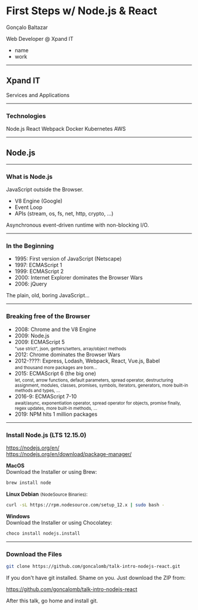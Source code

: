 


# First Steps w/ Node.js & React

Gonçalo Baltazar

Web Developer @ Xpand IT

<Notes>

* name
* work

</Notes>

---

## Xpand IT

Services and Applications

---

### Technologies

Node.js React Webpack Docker Kubernetes AWS

---

## Node.js

---

### What is Node.js

<Appear>

JavaScript outside the Browser.

* V8 Engine (Google)
* Event Loop
* APIs (stream, os, fs, net, http, crypto, ...)

Asynchronous event-driven runtime with non-blocking I/O.

</Appear>

---

### In the Beginning

<Appear>
    <ul style={{ maxWidth: "85%" }}>
        <li>1995: First version of JavaScript (Netscape)</li>
        <li>1997: ECMAScript 1</li>
        <li>1999: ECMAScript 2</li>
        <li>2000: Internet Explorer dominates the Browser Wars</li>
        <li>2006: jQuery</li>
    </ul>

The plain, old, boring JavaScript...

</Appear>

---

### Breaking free of the Browser

<ul style={{ maxWidth: "85%" }}>
    <Appear>
        <div>
            <li>2008: Chrome and the V8 Engine</li>
            <li>2009: Node.js</li>
            <li>
                2009: ECMAScript 5<br/>
                <small>"use strict", json, getters/setters, array/object methods</small>
            </li>
        </div>
        <div>
            <li>2012: Chrome dominates the Browser Wars</li>
            <li>
                2012-????: Express, Lodash, Webpack, React, Vue.js, Babel<br/>
                <small>and thousand more packages are born...</small>
            </li>
        </div>
        <div>
            <li>
                2015: ECMAScript 6 (the big one)<br/>
                <small>let, const, arrow functions, default parameters, spread operator, destructuring assignment, modules, classes, promises, symbols, iterators, generators, more built-in methods and types, ...</small>
            </li>
            <li>
                2016-9: ECMAScript 7-10<br/>
                <small>await/async, exponentiation operator, spread operator for objects, promise finally, regex updates, more built-in methods, ...</small>
            </li>
        </div>
        <li>2019: NPM hits 1 million packages</li>
    </Appear>
</ul>

---

### Install Node.js (LTS 12.15.0)

<CenterContainer>

https://nodejs.org/en/<br/>
https://nodejs.org/en/download/package-manager/<br/>

**MacOS**<br/>
Download the Installer or using Brew:

```bash
brew install node
```

**Linux Debian** <small>(NodeSource Binaries)</small>:

```bash
curl -sL https://rpm.nodesource.com/setup_12.x | sudo bash -
```

**Windows**<br/>
Download the Installer or using Chocolatey:

```bash
choco install nodejs.install
```

</CenterContainer>

---

### Download the Files

```sh
git clone https://github.com/goncalomb/talk-intro-nodejs-react.git
```

If you don't have git installed. Shame on you. Just download the ZIP from:

https://github.com/goncalomb/talk-intro-nodejs-react

After this talk, go home and install git.
